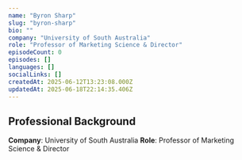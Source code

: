 ```yaml
---
name: "Byron Sharp"
slug: "byron-sharp"
bio: ""
company: "University of South Australia"
role: "Professor of Marketing Science & Director"
episodeCount: 0
episodes: []
languages: []
socialLinks: []
createdAt: 2025-06-12T13:23:08.000Z
updatedAt: 2025-06-18T22:14:35.406Z
---
```


## Professional Background

**Company**: University of South Australia
**Role**: Professor of Marketing Science & Director
